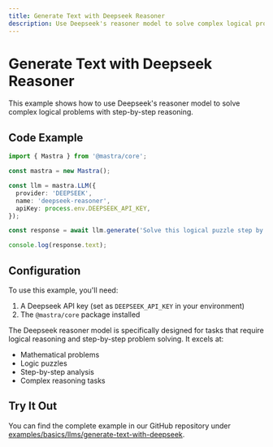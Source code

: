 ```yaml
---
title: Generate Text with Deepseek Reasoner
description: Use Deepseek's reasoner model to solve complex logical problems step by step
---
```


# Generate Text with Deepseek Reasoner

This example shows how to use Deepseek's reasoner model to solve complex logical problems with step-by-step reasoning.

## Code Example

```typescript
import { Mastra } from '@mastra/core';

const mastra = new Mastra();

const llm = mastra.LLM({
  provider: 'DEEPSEEK',
  name: 'deepseek-reasoner',
  apiKey: process.env.DEEPSEEK_API_KEY,
});

const response = await llm.generate('Solve this logical puzzle step by step: Three friends - Alice, Bob, and Charlie - are wearing different colored hats (red, blue, green). Alice says she sees a blue hat. Bob says he sees a green hat. Charlie says he sees a red hat. Each person can see the others\' hats but not their own. If exactly one person is lying, what color hat is each person wearing?');

console.log(response.text);
```

## Configuration

To use this example, you'll need:

1. A Deepseek API key (set as `DEEPSEEK_API_KEY` in your environment)
2. The `@mastra/core` package installed

The Deepseek reasoner model is specifically designed for tasks that require logical reasoning and step-by-step problem solving. It excels at:
- Mathematical problems
- Logic puzzles
- Step-by-step analysis
- Complex reasoning tasks

## Try It Out

You can find the complete example in our GitHub repository under [examples/basics/llms/generate-text-with-deepseek](https://github.com/mastra-ai/mastra/tree/main/examples/basics/llms/generate-text-with-deepseek).
